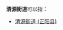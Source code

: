 '''清源街道'''可以指：
{{PRC admin/disambig|11/01/15/003/000|35/05/03/004/000}}
* [[清源街道_(正阳县)|清源街道 (正阳县)]]
{{disambig|cat=四字乡级行政区划消歧义}}